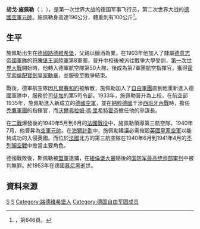 {{Expand|time=2010-10-13}}
{{Infobox Military Person
|name=胡戈·施佩勒<br>（Hugo Sperrle）
|birth_date={{birth date|1885|2|7}}
|placeofbirth=[[德意志帝國|德意志帝國]][[符騰堡王國|符騰堡王國]][[路德維希堡|路德維希堡]]
|death_date=
{{death date and age|1953|4|2|1885|2|7|df=y}}
|placeofdeath=[[西德|西德]][[巴伐利亞|巴伐利亞]][[慕尼黑|慕尼黑]] 
|image=[[File:Bundesarchiv_Bild_146-1987-121-30A,_Hugo_Sperrle.jpg|250px]] |
|caption=|
|nickname= |
|allegiance={{flagicon|German Empire}} [[德意志帝國|德意志帝國]]（至 1918）<br>{{flagicon|Germany}} [[威瑪共和|威瑪共和]]（至 1933）<br>{{flagicon|Nazi Germany}} [[納粹德國|納粹德國]]|
|serviceyears= |
|rank=[[德國元帥|元帥]] |
|branch= [[德國|德國]][[空軍|空軍]]
|commands=
|unit=
|battles=[[第一次世界大戰|第一次世界大戰]]<br>[[第二次世界大戰|第二次世界大戰]]
|awards=[[鐵十字勳章|騎士鐵十字勳章]]<br>[[西班牙十字勳章|西班牙十字勳章]]|
|laterwork=}}

'''胡戈·施佩勒'''（{{Lang-de|Hugo Sperrle}}； {{bd|1885年|2月7日|1953年|4月2日}}），是第一次世界大战的德国军事飞行员，第二次世界大战的[[納粹德國|德國]][[空軍|空軍]][[元帥|元帥]]。施佩勒身高達196公分，體重則有100公斤<ref>{{Cite book<!--|和書-->|author=[[山崎雅弘|山崎雅弘]]|year=2009|title=ドイツ軍名将列伝：鉄十字の将官300人の肖像|publisher=[[学研M文庫|学研M文庫]]|isbn=978-4059012351}}，第646頁。</ref>。

==生平==
施佩勒出生在[[德國|德國]][[路德維希堡|路德維希堡]]，父親以釀酒為業。在1903年他加入了隸屬[[德意志帝國陸軍|德意志帝國軍隊]]的[[符騰堡王家陸軍|符騰堡王家陸軍]]第8軍團，晉升中校後被派往戰爭大學受訓，[[第一次世界大戰|第一次世界大戰]]開始時，他轉入德軍航空隊第50大隊，後成為第7軍團航空指揮官，獲得[[霍亨索倫皇家勳章|霍亨索倫配寶劍皇家勳章]]，並服役至戰爭結束。

戰後，德軍航空隊因[[凡爾賽和約|凡爾賽和約]]被解散，施佩勒加入了[[自由軍團|自由軍團]]直到他重新進入德國軍隊中，服務於[[司徒加|司徒加]]的第5司令部。1933年，施佩勒晉升為上校，在航空部1935年，施佩勒進入新成立的[[德國空軍|德國空軍]]，並在[[納粹德國|納粹德國]]干涉[[西班牙內戰|西班牙內戰]]時，擔任[[禿鷹軍團|禿鷹軍團]]的指揮官，而[[沃爾弗拉姆·馮·里希特霍芬|沃爾弗拉姆·馮·里希特霍芬]]擔任他的參謀長。

在[[二戰|二戰]]爆發後的1940年5月到6月的[[法國戰役|法國戰役]]中，施佩勒領導第三航空隊。1940年7月，他晉昇為[[空軍|空軍]][[元帥|元帥]]。在[[海獅計劃|海獅計劃]]中，施佩勒建議必需摧毀[[英國|英國]][[皇家空軍|皇家空軍]]以能夠成功的入侵英國。而位於[[法國|法國]]北方的第三航空隊在1940年6月到1941年4月的[[不列顛空戰|不列顛空戰]]中擔當主要角色。

德國戰敗後，斯佩勒被[[盟軍|盟軍]]逮捕，在[[紐倫堡大審|紐倫堡大審]]隨後的[[国防军最高统帅部审判|国防军最高统帅部审判]]中被判無罪。於1953年在德國[[慕尼黑|慕尼黑]]逝世。
==資料來源==
{{reflist}}
{{start box}}
{{s-mil}}
{{succession box|
before=''新成立''|
after=''解散''|
title=第一航空師司令 (1934-1935)|
years=1934年4月1日 – 1935年3月31日 
}}
{{succession box|
before=''成立''|
after=一級上將 [[奧圖·戴斯洛赫|奧圖·戴斯洛赫]]|
title=第三航空隊指揮官|
years=1939年2月1日  – 1944年8月23日
}}
{{end box}}

{{德国二战元帅}}

{{Authority control}}
[[Category:德國軍事人物|S]]
[[Category:納粹德國元帥|S]]
[[Category:路德维希堡人|Category:路德维希堡人]]
[[Category:德国自由军团成员|Category:德国自由军团成员]]